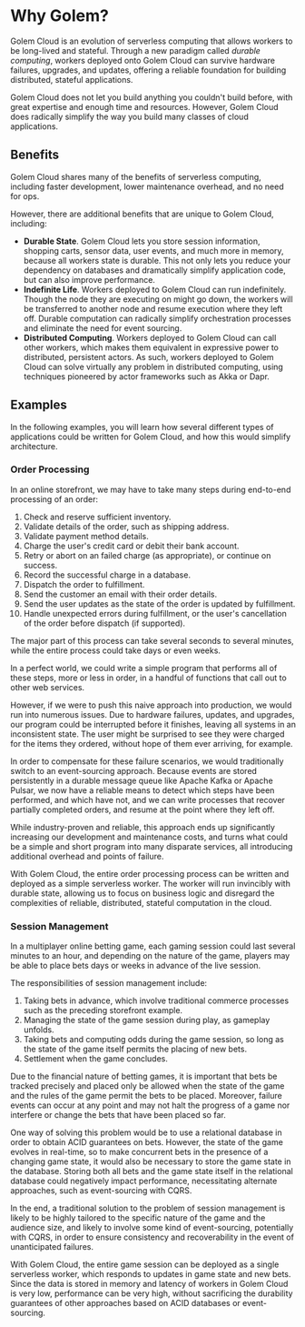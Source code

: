 # Why Golem?

Golem Cloud is an evolution of serverless computing that allows workers to be long-lived and stateful. Through a new paradigm called _durable computing_, workers deployed onto Golem Cloud can survive hardware failures, upgrades, and updates, offering a reliable foundation for building distributed, stateful applications.

Golem Cloud does not let you build anything you couldn't build before, with great expertise and enough time and resources. However, Golem Cloud does radically simplify the way you build many classes of cloud applications.

## Benefits

Golem Cloud shares many of the benefits of serverless computing, including faster development, lower maintenance overhead, and no need for ops.

However, there are additional benefits that are unique to Golem Cloud, including:

- **Durable State**. Golem Cloud lets you store session information, shopping carts, sensor data, user events, and much more in memory, because all workers state is durable. This not only lets you reduce your dependency on databases and dramatically simplify application code, but can also improve performance.
- **Indefinite Life**. Workers deployed to Golem Cloud can run indefinitely. Though the node they are executing on might go down, the workers will be transferred to another node and resume execution where they left off. Durable computation can radically simplify orchestration processes and eliminate the need for event sourcing.
- **Distributed Computing**. Workers deployed to Golem Cloud can call other workers, which makes them equivalent in expressive power to distributed, persistent actors. As such, workers deployed to Golem Cloud can solve virtually any problem in distributed computing, using techniques pioneered by actor frameworks such as Akka or Dapr.

## Examples

In the following examples, you will learn how several different types of applications could be written for Golem Cloud, and how this would simplify architecture.

### Order Processing

In an online storefront, we may have to take many steps during end-to-end processing of an order:

1. Check and reserve sufficient inventory.
2. Validate details of the order, such as shipping address.
3. Validate payment method details.
4. Charge the user's credit card or debit their bank account.
5. Retry or abort on an failed charge (as appropriate), or continue on success.
6. Record the successful charge in a database.
7. Dispatch the order to fulfillment.
8. Send the customer an email with their order details.
9. Send the user updates as the state of the order is updated by fulfillment.
10. Handle unexpected errors during fulfillment, or the user's cancellation of the order before dispatch (if supported).

The major part of this process can take several seconds to several minutes, while the entire process could take days or even weeks.

In a perfect world, we could write a simple program that performs all of these steps, more or less in order, in a handful of functions that call out to other web services.

However, if we were to push this naive approach into production, we would run into numerous issues. Due to hardware failures, updates, and upgrades, our program could be interrupted before it finishes, leaving all systems in an inconsistent state. The user might be surprised to see they were charged for the items they ordered, without hope of them ever arriving, for example.

In order to compensate for these failure scenarios, we would traditionally switch to an event-sourcing approach. Because events are stored persistently in a durable message queue like Apache Kafka or Apache Pulsar, we now have a reliable means to detect which steps have been performed, and which have not, and we can write processes that recover partially completed orders, and resume at the point where they left off.

While industry-proven and reliable, this approach ends up significantly increasing our development and maintenance costs, and turns what could be a simple and short program into many disparate services, all introducing additional overhead and points of failure.

With Golem Cloud, the entire order processing process can be written and deployed as a simple serverless worker. The worker will run invincibly with durable state, allowing us to focus on business logic and disregard the complexities of reliable, distributed, stateful computation in the cloud.

### Session Management

In a multiplayer online betting game, each gaming session could last several minutes to an hour, and depending on the nature of the game, players may be able to place bets days or weeks in advance of the live session.

The responsibilities of session management include:

1. Taking bets in advance, which involve traditional commerce processes such as the preceding storefront example.
2. Managing the state of the game session during play, as gameplay unfolds.
3. Taking bets and computing odds during the game session, so long as the state of the game itself permits the placing of new bets.
4. Settlement when the game concludes.

Due to the financial nature of betting games, it is important that bets be tracked precisely and placed only be allowed when the state of the game and the rules of the game permit the bets to be placed. Moreover, failure events can occur at any point and may not halt the progress of a game nor interfere or change the bets that have been placed so far.

One way of solving this problem would be to use a relational database in order to obtain ACID guarantees on bets. However, the state of the game evolves in real-time, so to make concurrent bets in the presence of a changing game state, it would also be necessary to store the game state in the database. Storing both all bets and the game state itself in the relational database could negatively impact performance, necessitating alternate approaches, such as event-sourcing with CQRS.

In the end, a traditional solution to the problem of session management is likely to be highly tailored to the specific nature of the game and the audience size, and likely to involve some kind of event-sourcing, potentially with CQRS, in order to ensure consistency and recoverability in the event of unanticipated failures.

With Golem Cloud, the entire game session can be deployed as a single serverless worker, which responds to updates in game state and new bets. Since the data is stored in memory and latency of workers in Golem Cloud is very low, performance can be very high, without sacrificing the durability guarantees of other approaches based on ACID databases or event-sourcing.
